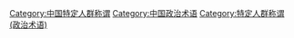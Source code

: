 [[Category:中国特定人群称谓|Category:中国特定人群称谓]]
[[Category:中国政治术语|Category:中国政治术语]]
[[Category:特定人群称谓_(政治术语)|Category:特定人群称谓 (政治术语)]]